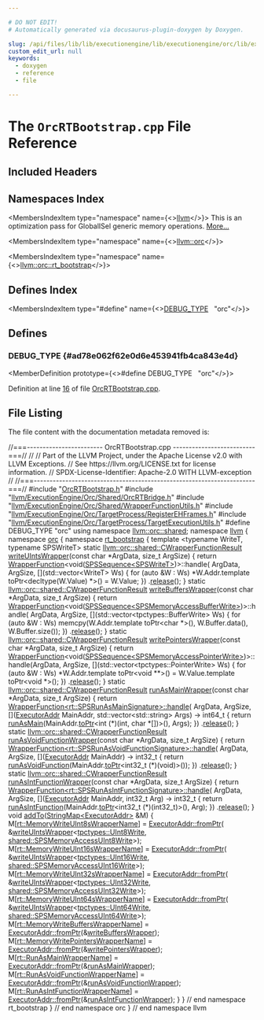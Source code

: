 ```yaml
---

# DO NOT EDIT!
# Automatically generated via docusaurus-plugin-doxygen by Doxygen.

slug: /api/files/lib/lib/executionengine/lib/executionengine/orc/lib/executionengine/orc/targetprocess/orcrtbootstrap-cpp
custom_edit_url: null
keywords:
  - doxygen
  - reference
  - file

---
```





# The `OrcRTBootstrap.cpp` File Reference

<DoxygenPage pluginConfig={pluginConfig}>



## Included Headers

<IncludesList>
<IncludesListItem
  filePath="OrcRTBootstrap.h"
  permalink="/docs/api/files/lib/lib/executionengine/lib/executionengine/orc/lib/executionengine/orc/targetprocess/orcrtbootstrap-h"
  isLocal="true" />
<IncludesListItem
  filePath="llvm/ExecutionEngine/Orc/Shared/OrcRTBridge.h"
  permalink="/docs/api/files/include/include/llvm/include/llvm/executionengine/include/llvm/executionengine/orc/include/llvm/executionengine/orc/shared/orcrtbridge-h"
  isLocal="true" />
<IncludesListItem
  filePath="llvm/ExecutionEngine/Orc/Shared/WrapperFunctionUtils.h"
  permalink="/docs/api/files/include/include/llvm/include/llvm/executionengine/include/llvm/executionengine/orc/include/llvm/executionengine/orc/shared/wrapperfunctionutils-h"
  isLocal="true" />
<IncludesListItem
  filePath="llvm/ExecutionEngine/Orc/TargetProcess/RegisterEHFrames.h"
  permalink="/docs/api/files/include/include/llvm/include/llvm/executionengine/include/llvm/executionengine/orc/include/llvm/executionengine/orc/targetprocess/registerehframes-h"
  isLocal="true" />
<IncludesListItem
  filePath="llvm/ExecutionEngine/Orc/TargetProcess/TargetExecutionUtils.h"
  permalink="/docs/api/files/include/include/llvm/include/llvm/executionengine/include/llvm/executionengine/orc/include/llvm/executionengine/orc/targetprocess/targetexecutionutils-h"
  isLocal="true" />
</IncludesList>

## Namespaces Index

<MembersIndex>

<MembersIndexItem
  type="namespace"
  name={<><a href="/docs/api/namespaces/llvm">llvm</a></>}>
This is an optimization pass for GlobalISel generic memory operations. <a href="/docs/api/namespaces/llvm/#details">More...</a>
</MembersIndexItem>

<MembersIndexItem
  type="namespace"
  name={<><a href="/docs/api/namespaces/llvm/orc">llvm::orc</a></>}>
</MembersIndexItem>

<MembersIndexItem
  type="namespace"
  name={<><a href="/docs/api/namespaces/llvm/orc/rt-bootstrap">llvm::orc::rt_bootstrap</a></>}>
</MembersIndexItem>

</MembersIndex>

## Defines Index

<MembersIndex>

<MembersIndexItem
  type="#define"
  name={<><a href="#ad78e062f62e0d6e453941fb4ca843e4d">DEBUG&#95;TYPE</a>&nbsp;&nbsp;&nbsp;&quot;orc&quot;</>}>
</MembersIndexItem>

</MembersIndex>


<SectionDefinition>

## Defines

### DEBUG&#95;TYPE {#ad78e062f62e0d6e453941fb4ca843e4d}

<MemberDefinition
  prototype={<>#define DEBUG&#95;TYPE&nbsp;&nbsp;&nbsp;&quot;orc&quot;</>}>

Definition at line <a href="#l00016">16</a> of file <a href="/docs/api/files/lib/lib/executionengine/lib/executionengine/orc/lib/executionengine/orc/targetprocess/orcrtbootstrap-cpp">OrcRTBootstrap.cpp</a>.
</MemberDefinition>

</SectionDefinition>

## File Listing

The file content with the documentation metadata removed is:

<ProgramListing>

<Link id="l00001" /><CodeLine lineNumber="1"><Highlight kind="comment">//===------------------------ OrcRTBootstrap.cpp --------------------------===//</Highlight><Highlight kind="normal"></Highlight></CodeLine>
<Link id="l00002" /><CodeLine lineNumber="2"><Highlight kind="normal"></Highlight><Highlight kind="comment">//</Highlight><Highlight kind="normal"></Highlight></CodeLine>
<Link id="l00003" /><CodeLine lineNumber="3"><Highlight kind="normal"></Highlight><Highlight kind="comment">// Part of the LLVM Project, under the Apache License v2.0 with LLVM Exceptions.</Highlight><Highlight kind="normal"></Highlight></CodeLine>
<Link id="l00004" /><CodeLine lineNumber="4"><Highlight kind="normal"></Highlight><Highlight kind="comment">// See https://llvm.org/LICENSE.txt for license information.</Highlight><Highlight kind="normal"></Highlight></CodeLine>
<Link id="l00005" /><CodeLine lineNumber="5"><Highlight kind="normal"></Highlight><Highlight kind="comment">// SPDX-License-Identifier: Apache-2.0 WITH LLVM-exception</Highlight><Highlight kind="normal"></Highlight></CodeLine>
<Link id="l00006" /><CodeLine lineNumber="6"><Highlight kind="normal"></Highlight><Highlight kind="comment">//</Highlight><Highlight kind="normal"></Highlight></CodeLine>
<Link id="l00007" /><CodeLine lineNumber="7"><Highlight kind="normal"></Highlight><Highlight kind="comment">//===----------------------------------------------------------------------===//</Highlight><Highlight kind="normal"></Highlight></CodeLine>
<Link id="l00008" /><CodeLine lineNumber="8"><Highlight kind="normal"></Highlight></CodeLine>
<Link id="l00009" /><CodeLine lineNumber="9"><Highlight kind="normal"></Highlight><Highlight kind="preprocessor">#include &quot;<a href="/docs/api/files/lib/lib/executionengine/lib/executionengine/orc/lib/executionengine/orc/targetprocess/orcrtbootstrap-h">OrcRTBootstrap.h</a>&quot;</Highlight><Highlight kind="normal"></Highlight></CodeLine>
<Link id="l00010" /><CodeLine lineNumber="10"><Highlight kind="normal"></Highlight></CodeLine>
<Link id="l00011" /><CodeLine lineNumber="11"><Highlight kind="normal"></Highlight><Highlight kind="preprocessor">#include &quot;<a href="/docs/api/files/include/include/llvm/include/llvm/executionengine/include/llvm/executionengine/orc/include/llvm/executionengine/orc/shared/orcrtbridge-h">llvm/ExecutionEngine/Orc/Shared/OrcRTBridge.h</a>&quot;</Highlight><Highlight kind="normal"></Highlight></CodeLine>
<Link id="l00012" /><CodeLine lineNumber="12"><Highlight kind="normal"></Highlight><Highlight kind="preprocessor">#include &quot;<a href="/docs/api/files/include/include/llvm/include/llvm/executionengine/include/llvm/executionengine/orc/include/llvm/executionengine/orc/shared/wrapperfunctionutils-h">llvm/ExecutionEngine/Orc/Shared/WrapperFunctionUtils.h</a>&quot;</Highlight><Highlight kind="normal"></Highlight></CodeLine>
<Link id="l00013" /><CodeLine lineNumber="13"><Highlight kind="normal"></Highlight><Highlight kind="preprocessor">#include &quot;<a href="/docs/api/files/include/include/llvm/include/llvm/executionengine/include/llvm/executionengine/orc/include/llvm/executionengine/orc/targetprocess/registerehframes-h">llvm/ExecutionEngine/Orc/TargetProcess/RegisterEHFrames.h</a>&quot;</Highlight><Highlight kind="normal"></Highlight></CodeLine>
<Link id="l00014" /><CodeLine lineNumber="14"><Highlight kind="normal"></Highlight><Highlight kind="preprocessor">#include &quot;<a href="/docs/api/files/include/include/llvm/include/llvm/executionengine/include/llvm/executionengine/orc/include/llvm/executionengine/orc/targetprocess/targetexecutionutils-h">llvm/ExecutionEngine/Orc/TargetProcess/TargetExecutionUtils.h</a>&quot;</Highlight><Highlight kind="normal"></Highlight></CodeLine>
<Link id="l00015" /><CodeLine lineNumber="15"><Highlight kind="normal"></Highlight></CodeLine>
<Link id="l00016" /><CodeLine lineNumber="16" lineLink="#ad78e062f62e0d6e453941fb4ca843e4d"><Highlight kind="normal"></Highlight><Highlight kind="preprocessor">#define DEBUG&#95;TYPE &quot;orc&quot;</Highlight><Highlight kind="normal"></Highlight></CodeLine>
<Link id="l00017" /><CodeLine lineNumber="17"><Highlight kind="normal"></Highlight></CodeLine>
<Link id="l00018" /><CodeLine lineNumber="18"><Highlight kind="normal"></Highlight><Highlight kind="keyword">using namespace </Highlight><Highlight kind="normal"><a href="/docs/api/namespaces/llvm/orc/shared">llvm::orc::shared</a>;</Highlight></CodeLine>
<Link id="l00019" /><CodeLine lineNumber="19"><Highlight kind="normal"></Highlight></CodeLine>
<Link id="l00020" /><CodeLine lineNumber="20"><Highlight kind="normal"></Highlight><Highlight kind="keyword">namespace </Highlight><Highlight kind="normal"><a href="/docs/api/namespaces/llvm">llvm</a> &#123;</Highlight></CodeLine>
<Link id="l00021" /><CodeLine lineNumber="21"><Highlight kind="normal"></Highlight><Highlight kind="keyword">namespace </Highlight><Highlight kind="normal"><a href="/docs/api/namespaces/llvm/orc">orc</a> &#123;</Highlight></CodeLine>
<Link id="l00022" /><CodeLine lineNumber="22"><Highlight kind="normal"></Highlight><Highlight kind="keyword">namespace </Highlight><Highlight kind="normal"><a href="/docs/api/namespaces/llvm/orc/rt-bootstrap">rt&#95;bootstrap</a> &#123;</Highlight></CodeLine>
<Link id="l00023" /><CodeLine lineNumber="23"><Highlight kind="normal"></Highlight></CodeLine>
<Link id="l00024" /><CodeLine lineNumber="24"><Highlight kind="normal"></Highlight><Highlight kind="keyword">template</Highlight><Highlight kind="normal"> &lt;</Highlight><Highlight kind="keyword">typename</Highlight><Highlight kind="normal"> WriteT, </Highlight><Highlight kind="keyword">typename</Highlight><Highlight kind="normal"> SPSWriteT&gt;</Highlight></CodeLine>
<Link id="l00025" /><CodeLine lineNumber="25"><Highlight kind="normal"></Highlight><Highlight kind="keyword">static</Highlight><Highlight kind="normal"> <a href="/docs/api/structs/llvm/orc/shared/cwrapperfunctionresult">llvm::orc::shared::CWrapperFunctionResult</a></Highlight></CodeLine>
<Link id="l00026" /><CodeLine lineNumber="26" lineLink="/docs/api/namespaces/llvm/orc/rt-bootstrap/#a153dc6823a589d531a84ffb878ef97c3"><Highlight kind="normal"><a href="/docs/api/namespaces/llvm/orc/rt-bootstrap/#a153dc6823a589d531a84ffb878ef97c3">writeUIntsWrapper</a>(</Highlight><Highlight kind="keyword">const</Highlight><Highlight kind="normal"> </Highlight><Highlight kind="keywordtype">char</Highlight><Highlight kind="normal"> &#42;ArgData, </Highlight><Highlight kind="keywordtype">size&#95;t</Highlight><Highlight kind="normal"> ArgSize) &#123;</Highlight></CodeLine>
<Link id="l00027" /><CodeLine lineNumber="27"><Highlight kind="normal">  </Highlight><Highlight kind="keywordflow">return</Highlight><Highlight kind="normal"> <a href="/docs/api/classes/llvm/orc/shared/wrapperfunction">WrapperFunction</a>&lt;void(<a href="/docs/api/classes/llvm/orc/shared/spssequence">SPSSequence&lt;SPSWriteT&gt;</a>)&gt;::handle(</Highlight></CodeLine>
<Link id="l00028" /><CodeLine lineNumber="28"><Highlight kind="normal">             ArgData, ArgSize,</Highlight></CodeLine>
<Link id="l00029" /><CodeLine lineNumber="29"><Highlight kind="normal">             &#91;&#93;(std::vector&lt;WriteT&gt; Ws) &#123;</Highlight></CodeLine>
<Link id="l00030" /><CodeLine lineNumber="30"><Highlight kind="normal">               </Highlight><Highlight kind="keywordflow">for</Highlight><Highlight kind="normal"> (</Highlight><Highlight kind="keyword">auto</Highlight><Highlight kind="normal"> &amp;W : Ws)</Highlight></CodeLine>
<Link id="l00031" /><CodeLine lineNumber="31"><Highlight kind="normal">                 &#42;W.Addr.template toPtr&lt;</Highlight><Highlight kind="keyword">decltype</Highlight><Highlight kind="normal">(W.Value) &#42;&gt;() = W.Value;</Highlight></CodeLine>
<Link id="l00032" /><CodeLine lineNumber="32"><Highlight kind="normal">             &#125;)</Highlight></CodeLine>
<Link id="l00033" /><CodeLine lineNumber="33"><Highlight kind="normal">      .<a href="/docs/api/namespaces/llvm/#a650dea4533083a886cec9f16d80356d9a123fead50246387983ee340507115ef4">release</a>();</Highlight></CodeLine>
<Link id="l00034" /><CodeLine lineNumber="34"><Highlight kind="normal">&#125;</Highlight></CodeLine>
<Link id="l00035" /><CodeLine lineNumber="35"><Highlight kind="normal"></Highlight></CodeLine>
<Link id="l00036" /><CodeLine lineNumber="36"><Highlight kind="normal"></Highlight><Highlight kind="keyword">static</Highlight><Highlight kind="normal"> <a href="/docs/api/structs/llvm/orc/shared/cwrapperfunctionresult">llvm::orc::shared::CWrapperFunctionResult</a></Highlight></CodeLine>
<Link id="l00037" /><CodeLine lineNumber="37" lineLink="/docs/api/namespaces/llvm/orc/rt-bootstrap/#abf97028eb83da976471ddd35151826e2"><Highlight kind="normal"><a href="/docs/api/namespaces/llvm/orc/rt-bootstrap/#abf97028eb83da976471ddd35151826e2">writeBuffersWrapper</a>(</Highlight><Highlight kind="keyword">const</Highlight><Highlight kind="normal"> </Highlight><Highlight kind="keywordtype">char</Highlight><Highlight kind="normal"> &#42;ArgData, </Highlight><Highlight kind="keywordtype">size&#95;t</Highlight><Highlight kind="normal"> ArgSize) &#123;</Highlight></CodeLine>
<Link id="l00038" /><CodeLine lineNumber="38"><Highlight kind="normal">  </Highlight><Highlight kind="keywordflow">return</Highlight><Highlight kind="normal"> <a href="/docs/api/classes/llvm/orc/shared/wrapperfunction">WrapperFunction</a>&lt;void(<a href="/docs/api/classes/llvm/orc/shared/spssequence">SPSSequence&lt;SPSMemoryAccessBufferWrite&gt;</a>)&gt;::handle(</Highlight></CodeLine>
<Link id="l00039" /><CodeLine lineNumber="39"><Highlight kind="normal">             ArgData, ArgSize,</Highlight></CodeLine>
<Link id="l00040" /><CodeLine lineNumber="40"><Highlight kind="normal">             &#91;&#93;(std::vector&lt;tpctypes::BufferWrite&gt; Ws) &#123;</Highlight></CodeLine>
<Link id="l00041" /><CodeLine lineNumber="41"><Highlight kind="normal">               </Highlight><Highlight kind="keywordflow">for</Highlight><Highlight kind="normal"> (</Highlight><Highlight kind="keyword">auto</Highlight><Highlight kind="normal"> &amp;W : Ws)</Highlight></CodeLine>
<Link id="l00042" /><CodeLine lineNumber="42"><Highlight kind="normal">                 memcpy(W.Addr.template toPtr&lt;char &#42;&gt;(), W.Buffer.data(),</Highlight></CodeLine>
<Link id="l00043" /><CodeLine lineNumber="43"><Highlight kind="normal">                        W.Buffer.size());</Highlight></CodeLine>
<Link id="l00044" /><CodeLine lineNumber="44"><Highlight kind="normal">             &#125;)</Highlight></CodeLine>
<Link id="l00045" /><CodeLine lineNumber="45"><Highlight kind="normal">      .<a href="/docs/api/namespaces/llvm/#a650dea4533083a886cec9f16d80356d9a123fead50246387983ee340507115ef4">release</a>();</Highlight></CodeLine>
<Link id="l00046" /><CodeLine lineNumber="46"><Highlight kind="normal">&#125;</Highlight></CodeLine>
<Link id="l00047" /><CodeLine lineNumber="47"><Highlight kind="normal"></Highlight></CodeLine>
<Link id="l00048" /><CodeLine lineNumber="48"><Highlight kind="normal"></Highlight><Highlight kind="keyword">static</Highlight><Highlight kind="normal"> <a href="/docs/api/structs/llvm/orc/shared/cwrapperfunctionresult">llvm::orc::shared::CWrapperFunctionResult</a></Highlight></CodeLine>
<Link id="l00049" /><CodeLine lineNumber="49" lineLink="/docs/api/namespaces/llvm/orc/rt-bootstrap/#a86ef3091ab5b291b2d0da5a82c1375a4"><Highlight kind="normal"><a href="/docs/api/namespaces/llvm/orc/rt-bootstrap/#a86ef3091ab5b291b2d0da5a82c1375a4">writePointersWrapper</a>(</Highlight><Highlight kind="keyword">const</Highlight><Highlight kind="normal"> </Highlight><Highlight kind="keywordtype">char</Highlight><Highlight kind="normal"> &#42;ArgData, </Highlight><Highlight kind="keywordtype">size&#95;t</Highlight><Highlight kind="normal"> ArgSize) &#123;</Highlight></CodeLine>
<Link id="l00050" /><CodeLine lineNumber="50"><Highlight kind="normal">  </Highlight><Highlight kind="keywordflow">return</Highlight><Highlight kind="normal"> <a href="/docs/api/classes/llvm/orc/shared/wrapperfunction">WrapperFunction</a>&lt;void(<a href="/docs/api/classes/llvm/orc/shared/spssequence">SPSSequence&lt;SPSMemoryAccessPointerWrite&gt;</a>)&gt;::</Highlight></CodeLine>
<Link id="l00051" /><CodeLine lineNumber="51"><Highlight kind="normal">      handle(ArgData, ArgSize,</Highlight></CodeLine>
<Link id="l00052" /><CodeLine lineNumber="52"><Highlight kind="normal">             &#91;&#93;(std::vector&lt;tpctypes::PointerWrite&gt; Ws) &#123;</Highlight></CodeLine>
<Link id="l00053" /><CodeLine lineNumber="53"><Highlight kind="normal">               </Highlight><Highlight kind="keywordflow">for</Highlight><Highlight kind="normal"> (</Highlight><Highlight kind="keyword">auto</Highlight><Highlight kind="normal"> &amp;W : Ws)</Highlight></CodeLine>
<Link id="l00054" /><CodeLine lineNumber="54"><Highlight kind="normal">                 &#42;W.Addr.template toPtr&lt;void &#42;&#42;&gt;() =</Highlight></CodeLine>
<Link id="l00055" /><CodeLine lineNumber="55"><Highlight kind="normal">                     W.Value.template toPtr&lt;void &#42;&gt;();</Highlight></CodeLine>
<Link id="l00056" /><CodeLine lineNumber="56"><Highlight kind="normal">             &#125;)</Highlight></CodeLine>
<Link id="l00057" /><CodeLine lineNumber="57"><Highlight kind="normal">          .<a href="/docs/api/namespaces/llvm/#a650dea4533083a886cec9f16d80356d9a123fead50246387983ee340507115ef4">release</a>();</Highlight></CodeLine>
<Link id="l00058" /><CodeLine lineNumber="58"><Highlight kind="normal">&#125;</Highlight></CodeLine>
<Link id="l00059" /><CodeLine lineNumber="59"><Highlight kind="normal"></Highlight></CodeLine>
<Link id="l00060" /><CodeLine lineNumber="60"><Highlight kind="normal"></Highlight><Highlight kind="keyword">static</Highlight><Highlight kind="normal"> <a href="/docs/api/structs/llvm/orc/shared/cwrapperfunctionresult">llvm::orc::shared::CWrapperFunctionResult</a></Highlight></CodeLine>
<Link id="l00061" /><CodeLine lineNumber="61" lineLink="/docs/api/namespaces/llvm/orc/rt-bootstrap/#aa426d973cb19ceb73313af9043a0f3f7"><Highlight kind="normal"><a href="/docs/api/namespaces/llvm/orc/rt-bootstrap/#aa426d973cb19ceb73313af9043a0f3f7">runAsMainWrapper</a>(</Highlight><Highlight kind="keyword">const</Highlight><Highlight kind="normal"> </Highlight><Highlight kind="keywordtype">char</Highlight><Highlight kind="normal"> &#42;ArgData, </Highlight><Highlight kind="keywordtype">size&#95;t</Highlight><Highlight kind="normal"> ArgSize) &#123;</Highlight></CodeLine>
<Link id="l00062" /><CodeLine lineNumber="62"><Highlight kind="normal">  </Highlight><Highlight kind="keywordflow">return</Highlight><Highlight kind="normal"> <a href="/docs/api/classes/llvm/orc/shared/wrapperfunction">WrapperFunction&lt;rt::SPSRunAsMainSignature&gt;::handle</a>(</Highlight></CodeLine>
<Link id="l00063" /><CodeLine lineNumber="63"><Highlight kind="normal">             ArgData, ArgSize,</Highlight></CodeLine>
<Link id="l00064" /><CodeLine lineNumber="64"><Highlight kind="normal">             &#91;&#93;(<a href="/docs/api/classes/llvm/orc/executoraddr">ExecutorAddr</a> MainAddr,</Highlight></CodeLine>
<Link id="l00065" /><CodeLine lineNumber="65"><Highlight kind="normal">                std::vector&lt;std::string&gt; Args) -&gt; int64&#95;t &#123;</Highlight></CodeLine>
<Link id="l00066" /><CodeLine lineNumber="66"><Highlight kind="normal">               </Highlight><Highlight kind="keywordflow">return</Highlight><Highlight kind="normal"> <a href="/docs/api/namespaces/llvm/orc/#ae96b02ba0679637389c230e9536a40fc">runAsMain</a>(MainAddr.<a href="/docs/api/classes/llvm/orc/executoraddr/#af5df5d5fa49d180d3ca3de567f60de79">toPtr</a>&lt;int (&#42;)(</Highlight><Highlight kind="keywordtype">int</Highlight><Highlight kind="normal">, </Highlight><Highlight kind="keywordtype">char</Highlight><Highlight kind="normal"> &#42;&#91;&#93;)&gt;(), Args);</Highlight></CodeLine>
<Link id="l00067" /><CodeLine lineNumber="67"><Highlight kind="normal">             &#125;)</Highlight></CodeLine>
<Link id="l00068" /><CodeLine lineNumber="68"><Highlight kind="normal">      .<a href="/docs/api/namespaces/llvm/#a650dea4533083a886cec9f16d80356d9a123fead50246387983ee340507115ef4">release</a>();</Highlight></CodeLine>
<Link id="l00069" /><CodeLine lineNumber="69"><Highlight kind="normal">&#125;</Highlight></CodeLine>
<Link id="l00070" /><CodeLine lineNumber="70"><Highlight kind="normal"></Highlight></CodeLine>
<Link id="l00071" /><CodeLine lineNumber="71"><Highlight kind="normal"></Highlight><Highlight kind="keyword">static</Highlight><Highlight kind="normal"> <a href="/docs/api/structs/llvm/orc/shared/cwrapperfunctionresult">llvm::orc::shared::CWrapperFunctionResult</a></Highlight></CodeLine>
<Link id="l00072" /><CodeLine lineNumber="72" lineLink="/docs/api/namespaces/llvm/orc/rt-bootstrap/#a3fd747bb0dc9d8e1ad63288b1b6a604b"><Highlight kind="normal"><a href="/docs/api/namespaces/llvm/orc/rt-bootstrap/#a3fd747bb0dc9d8e1ad63288b1b6a604b">runAsVoidFunctionWrapper</a>(</Highlight><Highlight kind="keyword">const</Highlight><Highlight kind="normal"> </Highlight><Highlight kind="keywordtype">char</Highlight><Highlight kind="normal"> &#42;ArgData, </Highlight><Highlight kind="keywordtype">size&#95;t</Highlight><Highlight kind="normal"> ArgSize) &#123;</Highlight></CodeLine>
<Link id="l00073" /><CodeLine lineNumber="73"><Highlight kind="normal">  </Highlight><Highlight kind="keywordflow">return</Highlight><Highlight kind="normal"> <a href="/docs/api/classes/llvm/orc/shared/wrapperfunction">WrapperFunction&lt;rt::SPSRunAsVoidFunctionSignature&gt;::handle</a>(</Highlight></CodeLine>
<Link id="l00074" /><CodeLine lineNumber="74"><Highlight kind="normal">             ArgData, ArgSize,</Highlight></CodeLine>
<Link id="l00075" /><CodeLine lineNumber="75"><Highlight kind="normal">             &#91;&#93;(<a href="/docs/api/classes/llvm/orc/executoraddr">ExecutorAddr</a> MainAddr) -&gt; int32&#95;t &#123;</Highlight></CodeLine>
<Link id="l00076" /><CodeLine lineNumber="76"><Highlight kind="normal">               </Highlight><Highlight kind="keywordflow">return</Highlight><Highlight kind="normal"> <a href="/docs/api/namespaces/llvm/orc/#a3967432b472134605de76e49e274064b">runAsVoidFunction</a>(MainAddr.<a href="/docs/api/classes/llvm/orc/executoraddr/#af5df5d5fa49d180d3ca3de567f60de79">toPtr</a>&lt;int32&#95;t (&#42;)(</Highlight><Highlight kind="keywordtype">void</Highlight><Highlight kind="normal">)&gt;());</Highlight></CodeLine>
<Link id="l00077" /><CodeLine lineNumber="77"><Highlight kind="normal">             &#125;)</Highlight></CodeLine>
<Link id="l00078" /><CodeLine lineNumber="78"><Highlight kind="normal">      .<a href="/docs/api/namespaces/llvm/#a650dea4533083a886cec9f16d80356d9a123fead50246387983ee340507115ef4">release</a>();</Highlight></CodeLine>
<Link id="l00079" /><CodeLine lineNumber="79"><Highlight kind="normal">&#125;</Highlight></CodeLine>
<Link id="l00080" /><CodeLine lineNumber="80"><Highlight kind="normal"></Highlight></CodeLine>
<Link id="l00081" /><CodeLine lineNumber="81"><Highlight kind="normal"></Highlight><Highlight kind="keyword">static</Highlight><Highlight kind="normal"> <a href="/docs/api/structs/llvm/orc/shared/cwrapperfunctionresult">llvm::orc::shared::CWrapperFunctionResult</a></Highlight></CodeLine>
<Link id="l00082" /><CodeLine lineNumber="82" lineLink="/docs/api/namespaces/llvm/orc/rt-bootstrap/#afd6eab68573896815e1b7e3fbb7554d0"><Highlight kind="normal"><a href="/docs/api/namespaces/llvm/orc/rt-bootstrap/#afd6eab68573896815e1b7e3fbb7554d0">runAsIntFunctionWrapper</a>(</Highlight><Highlight kind="keyword">const</Highlight><Highlight kind="normal"> </Highlight><Highlight kind="keywordtype">char</Highlight><Highlight kind="normal"> &#42;ArgData, </Highlight><Highlight kind="keywordtype">size&#95;t</Highlight><Highlight kind="normal"> ArgSize) &#123;</Highlight></CodeLine>
<Link id="l00083" /><CodeLine lineNumber="83"><Highlight kind="normal">  </Highlight><Highlight kind="keywordflow">return</Highlight><Highlight kind="normal"> <a href="/docs/api/classes/llvm/orc/shared/wrapperfunction">WrapperFunction&lt;rt::SPSRunAsIntFunctionSignature&gt;::handle</a>(</Highlight></CodeLine>
<Link id="l00084" /><CodeLine lineNumber="84"><Highlight kind="normal">             ArgData, ArgSize,</Highlight></CodeLine>
<Link id="l00085" /><CodeLine lineNumber="85"><Highlight kind="normal">             &#91;&#93;(<a href="/docs/api/classes/llvm/orc/executoraddr">ExecutorAddr</a> MainAddr, int32&#95;t Arg) -&gt; int32&#95;t &#123;</Highlight></CodeLine>
<Link id="l00086" /><CodeLine lineNumber="86"><Highlight kind="normal">               </Highlight><Highlight kind="keywordflow">return</Highlight><Highlight kind="normal"> <a href="/docs/api/namespaces/llvm/orc/#a4b98a575435b7792989794e2e617461d">runAsIntFunction</a>(MainAddr.<a href="/docs/api/classes/llvm/orc/executoraddr/#af5df5d5fa49d180d3ca3de567f60de79">toPtr</a>&lt;int32&#95;t (&#42;)(int32&#95;t)&gt;(),</Highlight></CodeLine>
<Link id="l00087" /><CodeLine lineNumber="87"><Highlight kind="normal">                                       Arg);</Highlight></CodeLine>
<Link id="l00088" /><CodeLine lineNumber="88"><Highlight kind="normal">             &#125;)</Highlight></CodeLine>
<Link id="l00089" /><CodeLine lineNumber="89"><Highlight kind="normal">      .<a href="/docs/api/namespaces/llvm/#a650dea4533083a886cec9f16d80356d9a123fead50246387983ee340507115ef4">release</a>();</Highlight></CodeLine>
<Link id="l00090" /><CodeLine lineNumber="90"><Highlight kind="normal">&#125;</Highlight></CodeLine>
<Link id="l00091" /><CodeLine lineNumber="91"><Highlight kind="normal"></Highlight></CodeLine>
<Link id="l00092" /><CodeLine lineNumber="92" lineLink="/docs/api/namespaces/llvm/orc/rt-bootstrap/#a80380ad8a5c79d75366b0c1d968a4b7c"><Highlight kind="normal"></Highlight><Highlight kind="keywordtype">void</Highlight><Highlight kind="normal"> <a href="/docs/api/namespaces/llvm/orc/rt-bootstrap/#a80380ad8a5c79d75366b0c1d968a4b7c">addTo</a>(<a href="/docs/api/classes/llvm/stringmap">StringMap&lt;ExecutorAddr&gt;</a> &amp;M) &#123;</Highlight></CodeLine>
<Link id="l00093" /><CodeLine lineNumber="93"><Highlight kind="normal">  M&#91;<a href="/docs/api/namespaces/llvm/orc/rt/#aa7198652f85526109e77300b9b67f559">rt::MemoryWriteUInt8sWrapperName</a>&#93; = <a href="/docs/api/classes/llvm/orc/executoraddr/#a8adb0ae35f7e95c960c86cfe19bc7215">ExecutorAddr::fromPtr</a>(</Highlight></CodeLine>
<Link id="l00094" /><CodeLine lineNumber="94"><Highlight kind="normal">      &amp;<a href="/docs/api/namespaces/llvm/orc/rt-bootstrap/#a153dc6823a589d531a84ffb878ef97c3">writeUIntsWrapper</a>&lt;<a href="/docs/api/namespaces/llvm/orc/tpctypes/#a76c86732685482aa3cf56ad11a7b91ed">tpctypes::UInt8Write</a>,</Highlight></CodeLine>
<Link id="l00095" /><CodeLine lineNumber="95"><Highlight kind="normal">                         <a href="/docs/api/namespaces/llvm/orc/shared/#a366a1c17ed2f1bfa82440bec79562539">shared::SPSMemoryAccessUInt8Write</a>&gt;);</Highlight></CodeLine>
<Link id="l00096" /><CodeLine lineNumber="96"><Highlight kind="normal">  M&#91;<a href="/docs/api/namespaces/llvm/orc/rt/#a16a7b80a8e73315cd597145aa582492f">rt::MemoryWriteUInt16sWrapperName</a>&#93; = <a href="/docs/api/classes/llvm/orc/executoraddr/#a8adb0ae35f7e95c960c86cfe19bc7215">ExecutorAddr::fromPtr</a>(</Highlight></CodeLine>
<Link id="l00097" /><CodeLine lineNumber="97"><Highlight kind="normal">      &amp;<a href="/docs/api/namespaces/llvm/orc/rt-bootstrap/#a153dc6823a589d531a84ffb878ef97c3">writeUIntsWrapper</a>&lt;<a href="/docs/api/namespaces/llvm/orc/tpctypes/#afb4f0e75a1d8360be6d6c074f1dd7c0d">tpctypes::UInt16Write</a>,</Highlight></CodeLine>
<Link id="l00098" /><CodeLine lineNumber="98"><Highlight kind="normal">                         <a href="/docs/api/namespaces/llvm/orc/shared/#a473c1f44e358211e2e2884b5c18c8739">shared::SPSMemoryAccessUInt16Write</a>&gt;);</Highlight></CodeLine>
<Link id="l00099" /><CodeLine lineNumber="99"><Highlight kind="normal">  M&#91;<a href="/docs/api/namespaces/llvm/orc/rt/#ab1a53cab0630ca7f22bc6c2074fc5be8">rt::MemoryWriteUInt32sWrapperName</a>&#93; = <a href="/docs/api/classes/llvm/orc/executoraddr/#a8adb0ae35f7e95c960c86cfe19bc7215">ExecutorAddr::fromPtr</a>(</Highlight></CodeLine>
<Link id="l00100" /><CodeLine lineNumber="100"><Highlight kind="normal">      &amp;<a href="/docs/api/namespaces/llvm/orc/rt-bootstrap/#a153dc6823a589d531a84ffb878ef97c3">writeUIntsWrapper</a>&lt;<a href="/docs/api/namespaces/llvm/orc/tpctypes/#abea9220a6f892c0894c498658dc2f270">tpctypes::UInt32Write</a>,</Highlight></CodeLine>
<Link id="l00101" /><CodeLine lineNumber="101"><Highlight kind="normal">                         <a href="/docs/api/namespaces/llvm/orc/shared/#ada94a49624061fcb74ac5f345ebf9b47">shared::SPSMemoryAccessUInt32Write</a>&gt;);</Highlight></CodeLine>
<Link id="l00102" /><CodeLine lineNumber="102"><Highlight kind="normal">  M&#91;<a href="/docs/api/namespaces/llvm/orc/rt/#aa48f07bac1a7bc98ef719170b0ebb6b9">rt::MemoryWriteUInt64sWrapperName</a>&#93; = <a href="/docs/api/classes/llvm/orc/executoraddr/#a8adb0ae35f7e95c960c86cfe19bc7215">ExecutorAddr::fromPtr</a>(</Highlight></CodeLine>
<Link id="l00103" /><CodeLine lineNumber="103"><Highlight kind="normal">      &amp;<a href="/docs/api/namespaces/llvm/orc/rt-bootstrap/#a153dc6823a589d531a84ffb878ef97c3">writeUIntsWrapper</a>&lt;<a href="/docs/api/namespaces/llvm/orc/tpctypes/#a3dabfce3a313ac45a21b3ac0b0fb5fd1">tpctypes::UInt64Write</a>,</Highlight></CodeLine>
<Link id="l00104" /><CodeLine lineNumber="104"><Highlight kind="normal">                         <a href="/docs/api/namespaces/llvm/orc/shared/#abb49291ab901453b8022fe8c209e2816">shared::SPSMemoryAccessUInt64Write</a>&gt;);</Highlight></CodeLine>
<Link id="l00105" /><CodeLine lineNumber="105"><Highlight kind="normal">  M&#91;<a href="/docs/api/namespaces/llvm/orc/rt/#aca94690d0b8e760f473aab2fa27d5c23">rt::MemoryWriteBuffersWrapperName</a>&#93; =</Highlight></CodeLine>
<Link id="l00106" /><CodeLine lineNumber="106"><Highlight kind="normal">      <a href="/docs/api/classes/llvm/orc/executoraddr/#a8adb0ae35f7e95c960c86cfe19bc7215">ExecutorAddr::fromPtr</a>(&amp;<a href="/docs/api/namespaces/llvm/orc/rt-bootstrap/#abf97028eb83da976471ddd35151826e2">writeBuffersWrapper</a>);</Highlight></CodeLine>
<Link id="l00107" /><CodeLine lineNumber="107"><Highlight kind="normal">  M&#91;<a href="/docs/api/namespaces/llvm/orc/rt/#aa89935ea06c8efbd5b88cc51afd4d38f">rt::MemoryWritePointersWrapperName</a>&#93; =</Highlight></CodeLine>
<Link id="l00108" /><CodeLine lineNumber="108"><Highlight kind="normal">      <a href="/docs/api/classes/llvm/orc/executoraddr/#a8adb0ae35f7e95c960c86cfe19bc7215">ExecutorAddr::fromPtr</a>(&amp;<a href="/docs/api/namespaces/llvm/orc/rt-bootstrap/#a86ef3091ab5b291b2d0da5a82c1375a4">writePointersWrapper</a>);</Highlight></CodeLine>
<Link id="l00109" /><CodeLine lineNumber="109"><Highlight kind="normal">  M&#91;<a href="/docs/api/namespaces/llvm/orc/rt/#ae0d022df65cef8fec8bc53d39f9d918a">rt::RunAsMainWrapperName</a>&#93; = <a href="/docs/api/classes/llvm/orc/executoraddr/#a8adb0ae35f7e95c960c86cfe19bc7215">ExecutorAddr::fromPtr</a>(&amp;<a href="/docs/api/namespaces/llvm/orc/rt-bootstrap/#aa426d973cb19ceb73313af9043a0f3f7">runAsMainWrapper</a>);</Highlight></CodeLine>
<Link id="l00110" /><CodeLine lineNumber="110"><Highlight kind="normal">  M&#91;<a href="/docs/api/namespaces/llvm/orc/rt/#ac46df3c9953b16c7deb29b22d05bd6db">rt::RunAsVoidFunctionWrapperName</a>&#93; =</Highlight></CodeLine>
<Link id="l00111" /><CodeLine lineNumber="111"><Highlight kind="normal">      <a href="/docs/api/classes/llvm/orc/executoraddr/#a8adb0ae35f7e95c960c86cfe19bc7215">ExecutorAddr::fromPtr</a>(&amp;<a href="/docs/api/namespaces/llvm/orc/rt-bootstrap/#a3fd747bb0dc9d8e1ad63288b1b6a604b">runAsVoidFunctionWrapper</a>);</Highlight></CodeLine>
<Link id="l00112" /><CodeLine lineNumber="112"><Highlight kind="normal">  M&#91;<a href="/docs/api/namespaces/llvm/orc/rt/#a29f1789497f8bff6fa2ff287fc252d0a">rt::RunAsIntFunctionWrapperName</a>&#93; =</Highlight></CodeLine>
<Link id="l00113" /><CodeLine lineNumber="113"><Highlight kind="normal">      <a href="/docs/api/classes/llvm/orc/executoraddr/#a8adb0ae35f7e95c960c86cfe19bc7215">ExecutorAddr::fromPtr</a>(&amp;<a href="/docs/api/namespaces/llvm/orc/rt-bootstrap/#afd6eab68573896815e1b7e3fbb7554d0">runAsIntFunctionWrapper</a>);</Highlight></CodeLine>
<Link id="l00114" /><CodeLine lineNumber="114"><Highlight kind="normal">&#125;</Highlight></CodeLine>
<Link id="l00115" /><CodeLine lineNumber="115"><Highlight kind="normal"></Highlight></CodeLine>
<Link id="l00116" /><CodeLine lineNumber="116"><Highlight kind="normal">&#125; </Highlight><Highlight kind="comment">// end namespace rt&#95;bootstrap</Highlight><Highlight kind="normal"></Highlight></CodeLine>
<Link id="l00117" /><CodeLine lineNumber="117"><Highlight kind="normal">&#125; </Highlight><Highlight kind="comment">// end namespace orc</Highlight><Highlight kind="normal"></Highlight></CodeLine>
<Link id="l00118" /><CodeLine lineNumber="118"><Highlight kind="normal">&#125; </Highlight><Highlight kind="comment">// end namespace llvm</Highlight><Highlight kind="normal"></Highlight></CodeLine>

</ProgramListing>

</DoxygenPage>
